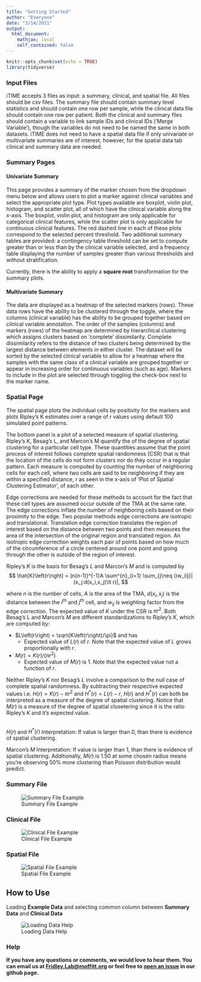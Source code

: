 ---
title: "Getting Started"
author: "Everyone"
date: "3/14/2021"
output: 
  html_document:
    mathjax: local
    self_contained: false
---

```{r setup, include=FALSE}
knitr::opts_chunk$set(echo = TRUE)
library(tidyverse)
```

### Input Files

iTIME accepts 3 files as input: a summary, clinical, and spatial file. All files should be csv files. The summary file should contain summary level statistics and should contain one row per sample, while the clinical data file should contain one row per patient. Both the clinical and summary files should contain a variable to link sample IDs and clinical IDs ('Merge Variable'), though the variables do not need to be named the same in both datasets. iTIME does not need to have a spatial data file if only univariate or multivariate summaries are of interest, however, for the spatial data tab clinical and summary data are needed.

### Summary Pages

#### Univariate Summary

This page provides a summary of the marker chosen from the dropdown menu below and allows users to plot a marker against clinical variables and select the appropriate plot type. Plot types available are boxplot, violin plot, histogram, and scatter plot, all of which have the clinical variable along the x-axis. The boxplot, violin plot, and histogram are only applicable for categorical clinical features, while the scatter plot is only applicable for continuous clinical features. The red dashed line in each of these plots correspond to the selected percent threshold. Two additional summary tables are provided: a contingency table threshold can be set to compute greater than or less than by the clinical variable selected, and a frequency table displaying the number of samples greater than various thresholds and without stratification.

Currently, there is the ability to apply a **square root** transformation for the summary plots.

#### Multivariate Summary

The data are displayed as a heatmap of the selected markers (rows). These data rows have the ability to be clustered through the toggle, where the columns (clinical variable) has the ability to be grouped together based on clinical variable annotation. The order of the samples (columns) and markers (rows) of the heatmap are determined by hierarchical clustering which assigns clusters based on ‘complete’ dissimilarity. Complete dissimilarity refers to the distance of two clusters being determined by the largest distance between elements in either cluster.  The dataset will be sorted by the selected clinical variable to allow for a heatmap where the samples with the same class of a clinical variable are grouped together or appear in increasing order for continuous variables (such as age). Markers to include in the plot are selected through toggling the check-box next to the marker name.

### Spatial Page

The spatial page plots the individual cells by positivity for the markers and plots Ripley's K estimates over a range of r values using default 100 simulated point patterns.

The bottom panel is a plot of a selected measure of spatial clustering. Ripley’s K, Besag’s L, and Marcon’s M quantify the of the degree of spatial clustering for a particular cell type.  These quantities assume that the point process of interest follows complete spatial randomness (CSR) that is that the location of the cells do not form clusters nor do they occur in a regular pattern. Each measure is computed by counting the number of neighboring cells for each cell, where two cells are said to be neighboring if they are within a specified distance, r as seen in the x-axis of ‘Plot of Spatial Clustering Estimator’, of each other. 

Edge corrections are needed for these methods to account for the fact that these cell types are assumed occur outside of the TMA at the same rate. The edge corrections inflate the number of neighboring cells based on their proximity to the edge. Two popular methods edge corrections are isotropic and translational. Translation edge correction translates the region of interest based on the distance between two points and then measures the area of the intersection of the original region and translated region. An isotropic edge correction weights each pair of points based on how much of the circumference of a circle centered around one point and going through the other is outside of the region of interest.

Ripley's $K$ is the basis for Besag's $L$ and Marcon's $M$ and is computed by
$$
\hat{K}\left(r\right) = (n(n-1))^{-1}A \sum^{n}_{i=1} \sum_{j\neq i}w_{ij}|(x_j:d(x_i,x_j)\lt r)|,
$$

where $n$ is the number of cells, $A$ is the area of the TMA, $d(x_i,x_j)$ is the distance between the $i^{th}$ and $j^{th}$ cell, and $w_{ij}$ is weighting factor from the edge correction. The expected value of $K$ under the CSR is $\pi r^2$. Both Besag's L and Marcon's $M$ are different standardizations to Ripley's $K$, which are computed by:

* $L\left(r\right) = \sqrt{K\left(r\right)/\pi}$ and has 
  + Expected value of $L\left(r\right)$ of $r$. Note that the expected value of $L$ grows proportionally with $r$.
* $M\left(r\right) = K\left(r\right)/(\pi r^2)$
  + Expected value of $M\left(r\right)$ is 1. Note that the expected value not a function of $r$.

Neither Ripley's $K$ nor Besag's $L$ involve a comparison to the null case of complete spatial randomness. By subtracting their respective expected values i.e. $H\left(r\right)  = K\left(r\right) -\pi r^2$ and $H^*\left(r\right)  = L\left(r\right)  - r$, $H\left(r\right)$ and $H^*\left(r\right)$ can both be interpreted as a measure of the degree of spatial clustering. Notice that $M\left(r\right)$ is a measure of the degree of spatial clusetering since it is the ratio Ripley's K and it's expected value.  

<!-- ```{r, modified_ripleys, echo=F, fig.align='center'} -->

<!-- tbl = data.frame("Metric" = c("Besag's L","Marcon's M"), -->
<!--                  "Formula" = c("$L\\left(r\\right) = \\sqrt{K\\left(r\\right)/\\pi}$", "$M\\left(r\\right) = K\\left(r\\right)/(\\pi r^2)$"), -->
<!--                  "Expected Value" = c("$r$", "1"), -->
<!--                  "Formula Displayed in Plot" = c("$L\\left(r\\right) - r$","$M\\left(r\\right)$")) -->

<!-- colnames(tbl) = c("Metric","Formula","Expected Value","Formula Displayed in Plot") -->
<!-- knitr::kable( tbl, escape = F, align = 'c', format = 'html')  %>% -->
<!--   kableExtra::kable_styling(position = "center", protect_latex = FALSE, latex_options = 'basic') -->
<!-- ``` -->

<br/>
$H\left(r\right)$ and $H^*\left(r\right)$ Interpretation: If value is larger than 0, than there is evidence of spatial clustering.

Marcon's $M$ Interpretation: If value is larger than 1, than there is evidence of spatial clustering. Additionally, $M\left(r\right)$ is 1.50 at some chosen radius means you're observing 50% more clustering than Poisson distribution would predict.

### Summary File

![Summary File Example](GettingStarted_images/example_summary_data_format.png)

### Clinical File

![Clinical File Example](GettingStarted_images/example_clinical_data_format.png)

### Spatial File

![Spatial File Example](GettingStarted_images/example_spatial_data_format.png)

## How to Use

Loading **Example Data** and selecting common column between **Summary Data** and **Clinical Data**

![Loading Data Help](GettingStarted_images/load_data_help.png)

### Help

**If you have any questions or comments, we would love to hear them. You can email us at [Fridley.Lab@moffitt.org](mailto:Fridley.Lab@moffitt.org) or feel free to [open an issue](https://github.com/FridleyLab/iTIME/issues) in our github page.**